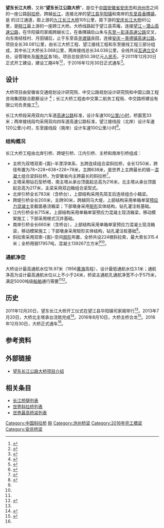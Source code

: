 {{Infobox bridge
|bridge_name=望东长江大桥
|native_name=
|image=
|image_size=270
|caption=效果图
|official_name=
|carries={{China Expwy Name|G35}}
|crosses=[[长江|长江]]
|locale={{CHN}}[[安徽省|安徽省]][[望江县|望江县]]－[[东至县|东至县]]
|maint=安徽省高速公路控股集团
|id=
|engineering=安徽省交通规划设计研究院<br/>中交公路规划设计研究院<br/>中国公路工程咨询集团
|design=[[斜拉桥|斜拉桥]]
|mainspan={{convert|638|m|ft|0}}
|length={{convert|3608|m|ft|0}}
|width={{convert|33|m|ft|0}}
|clearance=
|below={{convert|24|m|ft|0}}
|height={{convert|217|m|ft|0}}
|traffic=
|begin=2011年12月20日
|complete=
|open=2016年12月30日
|closed=
|toll=
|builder=中交第二航务工程局<br/>中交路桥建设
|map_cue=
|map_image=
|map_text=
|map_width=
|coordinates={{coord|30|5|15|N|116|47|7|E|region:CN_type:landmark|display=inline,title}}
|references=
|extra={{Location map | China Anhui | label= | marksize=6 | label_size= | lat_deg=30 | lat_min=5 | lat_sec=15 | lon_deg=116 | lon_min=47 | lon_sec=7 | position= | width= | float=center | caption=望东长江大桥在安徽省的位置}}
}}

'''望东长江大桥'''，又称“'''望东长江公路大桥'''”，是位于[[中国|中国]][[安徽省|安徽省]][[安庆市|安庆市]]和[[池州市|池州市]]之间的一座公路[[斜拉桥|斜拉桥]]，跨越[[长江|长江]]，连接北岸的[[望江县|望江县]][[华阳镇_(望江县)|华阳镇]]和南岸的[[东至县|东至县]][[香隅镇|香隅镇]]，是 {{China Expwy Name|G35}}的过江通道，距上游的[[九江长江大桥|九江长江大桥]]105公里，距下游的[[安庆长江大桥|安庆长江大桥]]65公里，是[[皖江|皖江]]最上游的一座跨江大桥。大桥线路起于望江县茶庵，连接[[望潜高速公路|望江－潜山高速公路]]，在华阳镇司家阁跨越长江，在香隅镇后山朱与[[东彭高速公路|东至－彭泽高速公路]]交叉，向东南经桂村、月田铺后，止于东至县[[尧渡镇|尧渡镇]]良田，连接[[安景高速公路|安庆－景德镇高速公路]]，项目全长38.081公里，由长江大桥工程、望江接线工程和东至接线工程三部分组成，其中长江大桥长3.068公里，两岸接线总长34.036公里，全线共设[[互通立交|互通立交]]4处，设管理处及[[服务区|服务区]]各1处。项目总投资50.38亿元[[人民币|人民币]]，于2011年12月20日正式开工建设，建设工期4年<ref name="wangjiang">{{cite web | url=http://www.anhuinews.com/zhuyeguanli/system/2011/12/21/004654104.shtml | title=望东长江公路大桥正式开工建设 | publisher=中安在线 | date=2011-12-21 | accessdate=2014-05-12 | author=金群峰 郑宏斌 鲍国华 | archive-url=https://web.archive.org/web/20140513011409/http://www.anhuinews.com/zhuyeguanli/system/2011/12/21/004654104.shtml | archive-date=2014-05-13 | dead-url=yes }}</ref><ref name="365jia">{{cite web | url=http://365jia.cn/news/2014-04-15/31A47C1EDBC675AB.html | title=望东长江大桥已投资17.46亿元 预计2016年建成通车 | publisher=万家热线 | date=2014-04-15 | accessdate=2014-05-12 | author=金海礁 孙阳杨 | archive-date=2019-08-22 | archive-url=https://web.archive.org/web/20190822200116/http://365jia.cn/news/2014-04-15/31A47C1EDBC675AB.html | dead-url=no }}</ref>，于2016年12月30日正式通车<ref name="tongche">{{cite web|url=http://www.anqing.gov.cn/3902318/6500096.html|title=望东长江公路大桥今日通车|author=金海礁 刘旸|date=2016-12-30|publisher=中国安庆|access-date=2017-01-09|archive-url=https://web.archive.org/web/20170110085756/http://www.anqing.gov.cn/3902318/6500096.html|archive-date=2017-01-10|dead-url=yes}}</ref>。

==设计==
大桥项目由安徽省交通规划设计研究院、中交公路规划设计研究院和中国公路工程咨询集团联合勘察设计 <ref>{{cite web | url=http://www.bidcenter.com.cn/newscontent-7975462-4.html | title=望东长江公路大桥勘察设计招标中标结果公示 | publisher=中国采招网 | date=2011-05-31 | accessdate=2014-05-12 | author= | archive-date=2019-12-01 | archive-url=https://web.archive.org/web/20191201155351/https://www.bidcenter.com.cn/newscontent-7975462-4.html | dead-url=no }}</ref>；长江大桥工程由中交第二航务工程局、中交路桥建设有限公司负责施工<ref>{{cite web | url=http://www.moc.gov.cn/st2010/anhui/ah_zhaobiaoxx/zbxx_zhongbiaogs/201208/t20120829_1292750.html | title=关于对望东长江公路大桥主桥土建施工及监理招标等招投标结果公示 | publisher=安徽省交通运输厅 | date=2012-08-29 | accessdate=2014-05-12 | author= | deadurl=yes | archiveurl=https://web.archive.org/web/20140513010938/http://www.moc.gov.cn/st2010/anhui/ah_zhaobiaoxx/zbxx_zhongbiaogs/201208/t20120829_1292750.html | archivedate=2014-05-13 }}</ref>。

长江大桥段采用双向六车道[[高速公路|高速公路]]标准，设计车速100[[公里/小时|公里/小时]]，桥面宽33米；两岸接线段均采用双向四车道高速公路标准，望江接线段（北岸）设计车速120公里/小时，东至接线段（南岸）设计车速100公里/小时<ref name="ah">{{cite web | url=http://ah.anhuinews.com/system/2011/12/21/004652594.shtml | title=望东长江公路大桥昨开建 | publisher=中安在线 | date=2011-12-21 | accessdate=2014-05-12 | author=赵秀娟 金海礁 | archive-url=https://web.archive.org/web/20140201180337/http://ah.anhuinews.com/system/2011/12/21/004652594.shtml | archive-date=2014-02-01 | dead-url=yes }}</ref>。

===结构概况===
长江大桥工程由北岸引桥、跨堤引桥、江内引桥、主桥和南岸引桥组成：
* 主桥为双塔双索-{面}-半漂浮体系、五跨连续组合梁斜拉桥，全长1250米，跨径布置为78+228+638+228+78米，主跨638米，是世界上主跨最长的钢－[[混凝土|混凝土]]组合梁斜拉桥，为安徽省内主跨最长的斜拉桥<ref>{{cite web | url=http://www.wh-eh.com/news/content.ashx?id=2242 | title=二航局望东大桥项目部举行挂牌仪式 | publisher=中交二航务工程局第四工程公司 | date=2012-10-10 | accessdate=2014-05-12 | author=汪永震 | archive-date=2016-03-04 | archive-url=https://web.archive.org/web/20160304102255/http://www.wh-eh.com/news/content.ashx?id=2242 | dead-url=yes }}</ref>。
* 主塔采用钻石型桥塔，南主塔从承台顶面起总高为216米，北主塔从承台顶面起总高为217米，主梁采用双边箱组合梁型式。
* 北岸引桥全长783米（含桥台），上部结构采用先简支后连续组合小箱梁。
* 跨堤引桥全长200米，主跨90米，跨越同马大堤，上部结构采用单箱单室[[预应力混凝土|预应力混凝土]]变截面悬浇箱梁；下部墩身采用[[矩形|矩形]]实体结构，钻孔灌注桩基础。
* 江内引桥全长715米，上部结构采用单箱单室预应力混凝土现浇箱梁，移动模架施工；下部采用根式沉井基础。
* 南岸引桥全长660米（含桥台），上部结构采用单箱单室预应力混凝土现浇箱梁，移动模架施工；下部墩身采用矩形实体结构，钻孔灌注桩基础<ref>{{cite web | url=http://www.bidcenter.com.cn/newscontent-10302781-1.html | title=望东长江公路大桥土建工程WDQ-02、WDQ-03标段施工招标公告 | publisher=中国采招网 | date=2012-06-20 | accessdate=2014-05-12 | author= | archive-date=2019-11-30 | archive-url=https://web.archive.org/web/20191130152152/https://www.bidcenter.com.cn/newscontent-10302781-1.html | dead-url=no }}</ref>。
* 斜拉索采用双索-{面}-空间[[扇形|扇形]]布置，全桥共设224根斜拉索，最大索长315.4米；全桥用钢17957吨，混凝土139267立方米<ref name="wangjiang"/><ref name="ah"/>。

===通航净空===
大桥设计最高通航水位18.97米（1956[[黄海|黄海]]高程），设计最低通航水位3.1米；通航净高为设计最高通航水位以上不小于24米，桥梁主通航孔通航净宽不小于575米，满足5000吨级[[船舶|船舶]]通行需要<ref name="ah"/><ref>{{cite web | url=http://www.moc.gov.cn/xinxilb/xxlb_fabu/fbpd_anhui/201004/t20100430_681065.html | title=交通运输部批复望东长江公路大桥通航净空尺度和技术要求 | publisher=中华人民共和国交通运输部 | date=2010-04-30 | accessdate=2014-05-12 | author=安徽省交通运输厅 | deadurl=yes | archiveurl=https://web.archive.org/web/20140512232154/http://www.moc.gov.cn/xinxilb/xxlb_fabu/fbpd_anhui/201004/t20100430_681065.html | archivedate=2014-05-12 }}</ref>。

==历史==
2011年12月20日，望东长江大桥开工仪式在望江县华阳镇司家阁举行<ref name="wangjiang"/>。2013年7月20日，大桥北主塔承台浇筑完成<ref>{{cite web | url=http://www.ah.gov.cn/UserData/DocHtml/1/2013/7/26/8241468129150.html | title=望东长江公路大桥北主墩承台浇筑完成 | publisher=中国·安徽 | date=2013-07-26 | accessdate=2014-05-12 | author= | archive-url=https://web.archive.org/web/20161220075018/http://www.ah.gov.cn/UserData/DocHtml/1/2013/7/26/8241468129150.html | archive-date=2016-12-20 | dead-url=yes }}</ref>。2016年8月10日，大桥主桥合龙<ref>{{cite web|url=http://ccnews.people.com.cn/n1/2016/0810/c141677-28626563.html|title=望东长江大桥：中交路建13项科技创新打造世界级桥梁|author=王静|date=2016-08-10|publisher=人民网|access-date=2016-12-06|archive-date=2016-08-11|archive-url=https://web.archive.org/web/20160811124325/http://ccnews.people.com.cn/n1/2016/0810/c141677-28626563.html|dead-url=no}}</ref>。2016年12月30日，大桥正式通车<ref name="tongche" />。

==参考资料==
{{Reflist}}

==外部链接==
* [https://web.archive.org/web/20140106055821/http://www.masbridge.com.cn/wdabout.html 望东长江公路大桥项目介绍]

==相关条目==
* [[长江桥隧列表|长江桥隧列表]]
* [[世界斜拉桥列表|世界斜拉桥列表]]
* [[世界最高桥梁列表|世界最高桥梁列表]]

{{Crossings navbox
|structure= [[长江桥隧列表|桥梁与隧道]]
|place= [[长江|长江]]
|bridge= 望东长江大桥
|bridge signs= {{China Expwy Name|G35}}
|upstream= [[彭泽至望江过江通道|彭泽至望江过江通道]]
|upstream signs= {{中国省道名|246|P=安徽}} · {{中国省道名|471|P=安徽}} · {{中国省道名|214|P=江西}}
|downstream= [[望江长江公铁大桥|望江长江公铁大桥]]
|downstream signs= 公路<br/>{{中国铁路名|宣宿铁路}}
}}

{{DEFAULTSORT:W}}
[[Category:中国斜拉桥|Category:中国斜拉桥]]
[[Category:长江大桥|皖]]
[[Category:池州桥梁|Category:池州桥梁]]
[[Category:2016年完工橋梁|Category:2016年完工橋梁]]
[[Category:安庆桥梁|Category:安庆桥梁]]